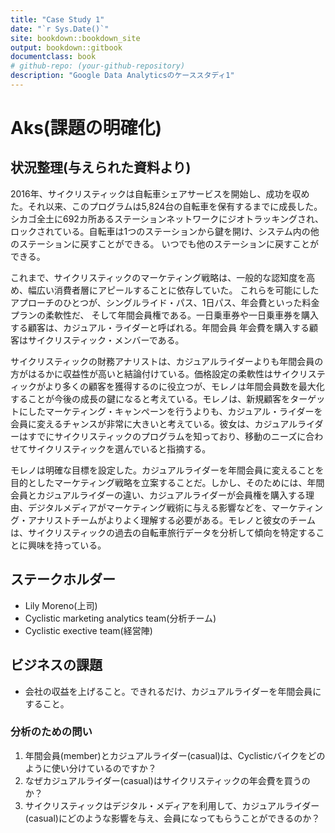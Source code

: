 ```yaml
--- 
title: "Case Study 1"
date: "`r Sys.Date()`"
site: bookdown::bookdown_site
output: bookdown::gitbook
documentclass: book
# github-repo: (your-github-repository)
description: "Google Data Analyticsのケーススタディ1"
---
```


# Aks(課題の明確化)
## 状況整理(与えられた資料より)
2016年、サイクリスティックは自転車シェアサービスを開始し、成功を収めた。それ以来、このプログラムは5,824台の自転車を保有するまでに成長した。
シカゴ全土に692カ所あるステーションネットワークにジオトラッキングされ、ロックされている。自転車は1つのステーションから鍵を開け、システム内の他のステーションに戻すことができる。
いつでも他のステーションに戻すことができる。


これまで、サイクリスティックのマーケティング戦略は、一般的な認知度を高め、幅広い消費者層にアピールすることに依存していた。
これらを可能にしたアプローチのひとつが、シングルライド・パス、1日パス、年会費といった料金プランの柔軟性だ、
そして年間会員権である。一日乗車券や一日乗車券を購入する顧客は、カジュアル・ライダーと呼ばれる。年間会員
年会費を購入する顧客はサイクリスティック・メンバーである。


サイクリスティックの財務アナリストは、カジュアルライダーよりも年間会員の方がはるかに収益性が高いと結論付けている。価格設定の柔軟性はサイクリスティックがより多くの顧客を獲得するのに役立つが、モレノは年間会員数を最大化することが今後の成長の鍵になると考えている。モレノは、新規顧客をターゲットにしたマーケティング・キャンペーンを行うよりも、カジュアル・ライダーを会員に変えるチャンスが非常に大きいと考えている。彼女は、カジュアルライダーはすでにサイクリスティックのプログラムを知っており、移動のニーズに合わせてサイクリスティックを選んでいると指摘する。


モレノは明確な目標を設定した。カジュアルライダーを年間会員に変えることを目的としたマーケティング戦略を立案することだ。しかし、そのためには、年間会員とカジュアルライダーの違い、カジュアルライダーが会員権を購入する理由、デジタルメディアがマーケティング戦術に与える影響などを、マーケティング・アナリストチームがよりよく理解する必要がある。モレノと彼女のチームは、サイクリスティックの過去の自転車旅行データを分析して傾向を特定することに興味を持っている。


## ステークホルダー
- Lily Moreno(上司)
- Cyclistic marketing analytics team(分析チーム)
- Cyclistic exective team(経営陣)

## ビジネスの課題
- 会社の収益を上げること。できれるだけ、カジュアルライダーを年間会員にすること。

### 分析のための問い
1. 年間会員(member)とカジュアルライダー(casual)は、Cyclisticバイクをどのように使い分けているのですか？
2. なぜカジュアルライダー(casual)はサイクリスティックの年会費を買うのか？
3. サイクリスティックはデジタル・メディアを利用して、カジュアルライダー(casual)にどのような影響を与え、会員になってもらうことができるのか？
